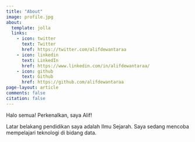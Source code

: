 ```yaml
---
title: "About"
image: profile.jpg
about:
  template: jolla
  links:
    - icon: twitter
      text: Twitter
      href: https://twitter.com/alifdewantaraa
    - icon: linkedin
      text: LinkedIn
      href: https://www.linkedin.com/in/alifdewantaraa/
    - icon: github
      text: Github
      href: https://github.com/alifdewantaraa
page-layout: article
comments: false
citation: false
---
```


Halo semua! Perkenalkan, saya Alif!

Latar belakang pendidikan saya adalah Ilmu Sejarah. Saya sedang mencoba mempelajari teknologi di bidang data.
